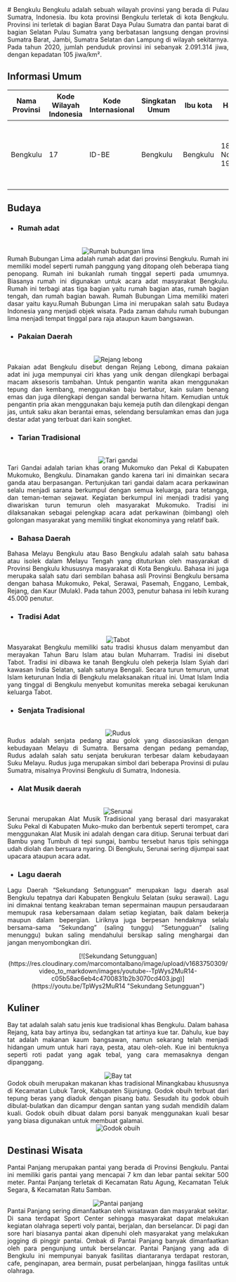 <div align="justify">
   # Bengkulu
   Bengkulu adalah sebuah wilayah provinsi yang berada di Pulau Sumatra, Indonesia. Ibu kota provinsi Bengkulu terletak di kota Bengkulu. Provinsi ini terletak di bagian Barat Daya Pulau Sumatra dan pantai barat di bagian Selatan Pulau Sumatra yang berbatasan langsung dengan provinsi Sumatra Barat, Jambi, Sumatra Selatan dan Lampung di wilayah sekitarnya. Pada tahun 2020, jumlah penduduk provinsi ini sebanyak 2.091.314 jiwa, dengan kepadatan 105 jiwa/km².

   ## Informasi Umum
   | Nama Provinsi | Kode Wilayah Indonesia | Kode Internasional | Singkatan Umum | Ibu kota | Hari Jadi        | Lambang                                                                                                                                           |
   |---------------|------------------------|--------------------|----------------|----------|------------------|---------------------------------------------------------------------------------------------------------------------------------------------------|
   | Bengkulu      | 17                     | ID-BE              | Bengkulu       | Bengkulu | 18 November 1968 | <div align="center"><img alt="Lambang" width="150" src="https://upload.wikimedia.org/wikipedia/commons/5/54/Coat_of_arms_of_Bengkulu.svg"/></div> |

   ## Budaya

   - ### Rumah adat
   <br/>
   <div align="center"><img alt="Rumah bubungan lima" src="https://img.iproperty.com.my/angel-legacy/1110x624-crop/static/2021/08/Mengenal-Rumah-Adat-Bengkulu-Bubungan-Lima-dan-Filosofinya.png"/></div>
   Rumah Bubungan Lima adalah rumah adat dari provinsi Bengkulu. Rumah ini memiliki model seperti rumah panggung yang ditopang oleh beberapa tiang penopang. Rumah ini bukanlah rumah tinggal seperti pada umumnya. Biasanya rumah ini digunakan untuk acara adat masyarakat Bengkulu. Rumah ini terbagi atas tiga bagian yaitu rumah bagian atas, rumah bagian tengah, dan rumah bagian bawah. Rumah Bubungan Lima memiliki materi dasar yaitu kayu.Rumah Bubungan Lima ini merupakan salah satu Budaya Indonesia yang menjadi objek wisata. Pada zaman dahulu rumah bubungan lima menjadi tempat tinggal para raja ataupun kaum bangsawan.
   
   - ### Pakaian Daerah
   <br/>
   <div align="center"><img alt="Rejang lebong" src="https://i0.wp.com/www.romadecade.org/wp-content/uploads/2021/10/Gambar-Baju-Adat-Rejang-Lebong.jpg?w=739&ssl=1"/></div>
   Pakaian adat Bengkulu disebut dengan Rejang Lebong, dimana pakaian adat ini juga mempunyai ciri khas yang unik dengan dilengkapi berbagai macam aksesoris tambahan. Untuk pengantin wanita akan menggunakan tepung dan kembang, menggunakan baju bertabur, kain sulam benang emas dan juga dilengkapi dengan sandal berwarna hitam. Kemudian untuk pengantin pria akan menggunakan baju kemeja putih dan dilengkapi dengan jas, untuk saku akan berantai emas, selendang bersulamkan emas dan juga destar adat yang terbuat dari kain songket.
   
   - ### Tarian Tradisional
   <br/>
   <div align="center"><img alt="Tari gandai" src="https://upload.wikimedia.org/wikipedia/commons/a/ab/Tarian_Gandai_Asli_Mukomuko.jpg"/></div>
   Tari Gandai adalah tarian khas orang Mukomuko dan Pekal di Kabupaten Mukomuko, Bengkulu. Dinamakan gando karena tari ini dimainkan secara ganda atau berpasangan. Pertunjukan tari gandai dalam acara perkawinan selalu menjadi sarana berkumpul dengan semua keluarga, para tetangga, dan teman-teman sejawat. Kegiatan berkumpul ini menjadi tradisi yang diwariskan turun temurun oleh masyarakat Mukomuko. Tradisi ini dilaksanakan sebagai pelengkap acara adat perkawinan (bimbang) oleh golongan masyarakat yang memiliki tingkat ekonominya yang relatif baik.

   - ### Bahasa Daerah
   Bahasa Melayu Bengkulu atau Baso Bengkulu adalah salah satu bahasa atau isolek dalam Melayu Tengah yang dituturkan oleh masyarakat di Provinsi Bengkulu khususnya masyarakat di Kota Bengkulu. Bahasa ini juga merupaka salah satu dari sembilan bahasa asli Provinsi Bengkulu bersama dengan bahasa Mukomuko, Pekal, Serawai, Pasemah, Enggano, Lembak, Rejang, dan Kaur (Mulak). Pada tahun 2003, penutur bahasa ini lebih kurang 45.000 penutur.
   
   - ### Tradisi Adat
   <br/>
   <div align="center"><img alt="Tabot" src="https://radarselatan.disway.id/upload/853603574e59a8110edaf188aa2de5c0.JPG"/></div>
   Masyarakat Bengkulu memiliki satu tradisi khusus dalam menyambut dan merayakan Tahun Baru Islam atau bulan Muharram. Tradisi ini disebut Tabot. Tradisi ini dibawa ke tanah Bengkulu oleh pekerja Islam Syiah dari kawasan India Selatan, salah satunya Bengali. Secara turun temurun, umat Islam keturunan India di Bengkulu melaksanakan ritual ini. Umat Islam India yang tinggal di Bengkulu menyebut komunitas mereka sebagai kerukunan keluarga Tabot.
   
   - ### Senjata Tradisional
   <br/>
   <div align="center"><img alt="Rudus" src="https://upload.wikimedia.org/wikipedia/commons/9/95/Sword_%28Rudus%29_and_Scabbard_MET_DP701267.jpg"/></div>
   Rudus adalah senjata pedang atau golok yang diasosiasikan dengan kebudayaan Melayu di Sumatra. Bersama dengan pedang pemandap, Rudus adalah salah satu senjata berukuran terbesar dalam kebudayaan Suku Melayu. Rudus juga merupakan simbol dari beberapa Provinsi di pulau Sumatra, misalnya Provinsi Bengkulu di Sumatra, Indonesia.
   
   - ### Alat Musik daerah
   <br/>
   <div align="center"><img alt="Serunai" src="https://cdn2.tstatic.net/tribunnewswiki/foto/bank/images/serunai.jpg"/></div>
   Serunai merupakan Alat Musik Tradisional yang berasal dari masyarakat Suku Pekal di Kabupaten Muko-muko dan berbentuk seperti terompet, cara menggunakan Alat Musik ini adalah dengan cara ditiup. Serunai terbuat dari Bambu yang Tumbuh di tepi sungai, bambu tersebut harus tipis sehingga udah diolah dan bersuara nyaring. Di Bengkulu, Serunai sering dijumpai saat upacara ataupun acara adat.
   
   - ### Lagu daerah
   Lagu Daerah “Sekundang Setungguan” merupakan lagu daerah asal Bengkulu tepatnya dari Kabupaten Bengkulu Selatan (suku serawai). Lagu ini dimaknai tentang keakraban teman sepermainan maupun persaudaraan memupuk rasa kebersamaan dalam setiap kegiatan, baik dalam bekerja maupun dalam bepergian. Liriknya juga berpesan hendaknya selalu bersama-sama “Sekundang” (saling tunggu) “Setungguan” (saling menunggu) bukan saling mendahului bersikap saling menghargai dan jangan menyombongkan diri.
   <br/>
   <div align="center">[![Sekundang Setungguan](https://res.cloudinary.com/marcomontalbano/image/upload/v1683750309/video_to_markdown/images/youtube--TpWys2MuR14-c05b58ac6eb4c4700831b2b3070cd403.jpg)](https://youtu.be/TpWys2MuR14 "Sekundang Setungguan")</div>
   
   ## Kuliner
   Bay tat adalah salah satu jenis kue tradisional khas Bengkulu. Dalam bahasa Rejang, kata bay artinya ibu, sedangkan tat artinya kue tar. Dahulu, kue bay tat adalah makanan kaum bangsawan, namun sekarang telah menjadi hidangan umum untuk hari raya, pesta, atau oleh-oleh. Kue ini bentuknya seperti roti padat yang agak tebal, yang cara memasaknya dengan dipanggang.
   <br/>
   <div align="center"><img alt="Bay tat" src="https://upload.wikimedia.org/wikipedia/commons/7/7f/Kue_Bay_Tat_Bengkulu_IMG_20220529_205049_395.jpg"/></div>
   Godok obuih merupakan makanan khas tradisional Minangkabau khususnya di Kecamatan Lubuk Tarok, Kabupaten Sijunjung. Godok obuih terbuat dari tepung beras yang diaduk dengan pisang batu. Sesudah itu godok obuih dibulat-bulatkan dan dicampur dengan santan yang sudah mendidih dalam kuali. Godok obuih dibuat dalam porsi banyak menggunakan kuali besar yang biasa digunakan untuk membuat galamai.
   <br/>
   <div align="center"><img alt="Godok obuih" src="https://upload.wikimedia.org/wikipedia/commons/4/4d/Godok_Obuih.jpg"/></div>

   ## Destinasi Wisata
   Pantai Panjang merupakan pantai yang berada di Provinsi Bengkulu. Pantai ini memiliki garis pantai yang mencapai 7 km dan lebar pantai sekitar 500 meter. Pantai Panjang terletak di Kecamatan Ratu Agung, Kecamatan Teluk Segara, & Kecamatan Ratu Samban.
   <br/>
   <div align="center"><img alt="Pantai panjang" src="https://upload.wikimedia.org/wikipedia/id/2/2b/Pantaipanjang_afifah.jpg"/></div>
   Pantai Panjang sering dimanfaatkan oleh wisatawan dan masyarakat sekitar. Di sana terdapat Sport Center sehingga masyarakat dapat melakukan kegiatan olahraga seperti voly pantai, berjalan, dan berselancar. Di pagi dan sore hari biasanya pantai akan dipenuhi oleh masyarakat yang melakukan jogging di pinggir pantai. Ombak di Pantai Panjang banyak dimanfaatkan oleh para pengunjung untuk berselancar. Pantai Panjang yang ada di Bengkulu ini mempunyai banyak fasilitas diantaranya terdapat restoran, cafe, penginapan, area bermain, pusat perbelanjaan, hingga fasilitas untuk olahraga.
</div>